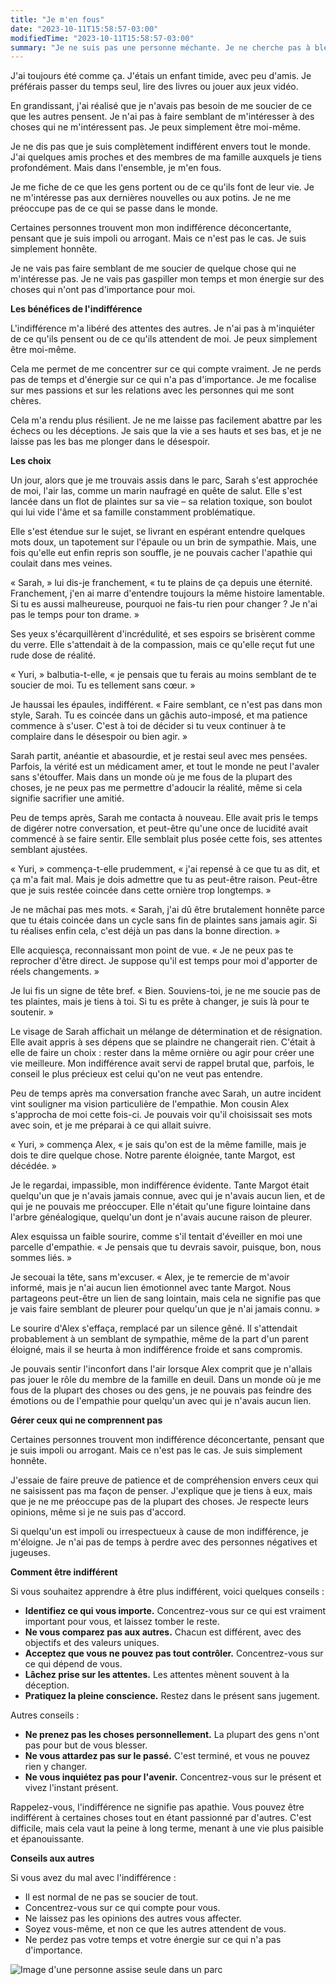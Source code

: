 ```yaml
---
title: "Je m'en fous"
date: "2023-10-11T15:58:57-03:00"
modifiedTime: "2023-10-11T15:58:57-03:00"
summary: "Je ne suis pas une personne méchante. Je ne cherche pas à blesser les sentiments des autres, mais je ne me soucie pas non plus de la plupart des gens ou de la plupart des choses qui ne me concernent pas."
---
```


J'ai toujours été comme ça. J'étais un enfant timide, avec peu d'amis. Je préférais passer du temps seul, lire des livres ou jouer aux jeux vidéo.

En grandissant, j'ai réalisé que je n'avais pas besoin de me soucier de ce que les autres pensent. Je n'ai pas à faire semblant de m'intéresser à des choses qui ne m'intéressent pas. Je peux simplement être moi-même.

Je ne dis pas que je suis complètement indifférent envers tout le monde. J'ai quelques amis proches et des membres de ma famille auxquels je tiens profondément. Mais dans l'ensemble, je m'en fous.

Je me fiche de ce que les gens portent ou de ce qu'ils font de leur vie. Je ne m'intéresse pas aux dernières nouvelles ou aux potins. Je ne me préoccupe pas de ce qui se passe dans le monde.

Certaines personnes trouvent mon mon indifférence déconcertante, pensant que je suis impoli ou arrogant. Mais ce n'est pas le cas. Je suis simplement honnête.

Je ne vais pas faire semblant de me soucier de quelque chose qui ne m'intéresse pas. Je ne vais pas gaspiller mon temps et mon énergie sur des choses qui n'ont pas d'importance pour moi.

**Les bénéfices de l'indifférence**

L'indifférence m'a libéré des attentes des autres. Je n'ai pas à m'inquiéter de ce qu'ils pensent ou de ce qu'ils attendent de moi. Je peux simplement être moi-même.

Cela me permet de me concentrer sur ce qui compte vraiment. Je ne perds pas de temps et d'énergie sur ce qui n'a pas d'importance. Je me focalise sur mes passions et sur les relations avec les personnes qui me sont chères.

Cela m'a rendu plus résilient. Je ne me laisse pas facilement abattre par les échecs ou les déceptions. Je sais que la vie a ses hauts et ses bas, et je ne laisse pas les bas me plonger dans le désespoir.

**Les choix**

Un jour, alors que je me trouvais assis dans le parc, Sarah s'est approchée de moi, l'air las, comme un marin naufragé en quête de salut. Elle s'est lancée dans un flot de plaintes sur sa vie – sa relation toxique, son boulot qui lui vide l'âme et sa famille constamment problématique.

Elle s'est étendue sur le sujet, se livrant en espérant entendre quelques mots doux, un tapotement sur l'épaule ou un brin de sympathie. Mais, une fois qu'elle eut enfin repris son souffle, je ne pouvais cacher l'apathie qui coulait dans mes veines.

« Sarah, » lui dis-je franchement, « tu te plains de ça depuis une éternité. Franchement, j'en ai marre d'entendre toujours la même histoire lamentable. Si tu es aussi malheureuse, pourquoi ne fais-tu rien pour changer ? Je n'ai pas le temps pour ton drame. »

Ses yeux s'écarquillèrent d'incrédulité, et ses espoirs se brisèrent comme du verre. Elle s'attendait à de la compassion, mais ce qu'elle reçut fut une rude dose de réalité.

« Yuri, » balbutia-t-elle, « je pensais que tu ferais au moins semblant de te soucier de moi. Tu es tellement sans cœur. »

Je haussai les épaules, indifférent. « Faire semblant, ce n'est pas dans mon style, Sarah. Tu es coincée dans un gâchis auto-imposé, et ma patience commence à s'user. C'est à toi de décider si tu veux continuer à te complaire dans le désespoir ou bien agir. »

Sarah partit, anéantie et abasourdie, et je restai seul avec mes pensées. Parfois, la vérité est un médicament amer, et tout le monde ne peut l'avaler sans s'étouffer. Mais dans un monde où je me fous de la plupart des choses, je ne peux pas me permettre d'adoucir la réalité, même si cela signifie sacrifier une amitié.

Peu de temps après, Sarah me contacta à nouveau. Elle avait pris le temps de digérer notre conversation, et peut-être qu'une once de lucidité avait commencé à se faire sentir. Elle semblait plus posée cette fois, ses attentes semblant ajustées.

« Yuri, » commença-t-elle prudemment, « j'ai repensé à ce que tu as dit, et ça m'a fait mal. Mais je dois admettre que tu as peut-être raison. Peut-être que je suis restée coincée dans cette ornière trop longtemps. »

Je ne mâchai pas mes mots. « Sarah, j'ai dû être brutalement honnête parce que tu étais coincée dans un cycle sans fin de plaintes sans jamais agir. Si tu réalises enfin cela, c'est déjà un pas dans la bonne direction. »

Elle acquiesça, reconnaissant mon point de vue. « Je ne peux pas te reprocher d'être direct. Je suppose qu'il est temps pour moi d'apporter de réels changements. »

Je lui fis un signe de tête bref. « Bien. Souviens-toi, je ne me soucie pas de tes plaintes, mais je tiens à toi. Si tu es prête à changer, je suis là pour te soutenir. »

Le visage de Sarah affichait un mélange de détermination et de résignation. Elle avait appris à ses dépens que se plaindre ne changerait rien. C'était à elle de faire un choix : rester dans la même ornière ou agir pour créer une vie meilleure. Mon indifférence avait servi de rappel brutal que, parfois, le conseil le plus précieux est celui qu'on ne veut pas entendre.

Peu de temps après ma conversation franche avec Sarah, un autre incident vint souligner ma vision particulière de l'empathie. Mon cousin Alex s'approcha de moi cette fois-ci. Je pouvais voir qu'il choisissait ses mots avec soin, et je me préparai à ce qui allait suivre.

« Yuri, » commença Alex, « je sais qu'on est de la même famille, mais je dois te dire quelque chose. Notre parente éloignée, tante Margot, est décédée. »

Je le regardai, impassible, mon indifférence évidente. Tante Margot était quelqu'un que je n'avais jamais connue, avec qui je n'avais aucun lien, et de qui je ne pouvais me préoccuper. Elle n'était qu'une figure lointaine dans l'arbre généalogique, quelqu'un dont je n'avais aucune raison de pleurer.

Alex esquissa un faible sourire, comme s'il tentait d'éveiller en moi une parcelle d'empathie. « Je pensais que tu devrais savoir, puisque, bon, nous sommes liés. »

Je secouai la tête, sans m'excuser. « Alex, je te remercie de m'avoir informé, mais je n'ai aucun lien émotionnel avec tante Margot. Nous partageons peut-être un lien de sang lointain, mais cela ne signifie pas que je vais faire semblant de pleurer pour quelqu'un que je n'ai jamais connu. »

Le sourire d'Alex s'effaça, remplacé par un silence gêné. Il s'attendait probablement à un semblant de sympathie, même de la part d'un parent éloigné, mais il se heurta à mon indifférence froide et sans compromis.

Je pouvais sentir l'inconfort dans l'air lorsque Alex comprit que je n'allais pas jouer le rôle du membre de la famille en deuil. Dans un monde où je me fous de la plupart des choses ou des gens, je ne pouvais pas feindre des émotions ou de l'empathie pour quelqu'un avec qui je n'avais aucun lien.

**Gérer ceux qui ne comprennent pas**

Certaines personnes trouvent mon indifférence déconcertante, pensant que je suis impoli ou arrogant. Mais ce n'est pas le cas. Je suis simplement honnête.

J'essaie de faire preuve de patience et de compréhension envers ceux qui ne saisissent pas ma façon de penser. J'explique que je tiens à eux, mais que je ne me préoccupe pas de la plupart des choses. Je respecte leurs opinions, même si je ne suis pas d'accord.

Si quelqu'un est impoli ou irrespectueux à cause de mon indifférence, je m'éloigne. Je n'ai pas de temps à perdre avec des personnes négatives et jugeuses.

**Comment être indifférent**

Si vous souhaitez apprendre à être plus indifférent, voici quelques conseils :

- **Identifiez ce qui vous importe.** Concentrez-vous sur ce qui est vraiment important pour vous, et laissez tomber le reste.
- **Ne vous comparez pas aux autres.** Chacun est différent, avec des objectifs et des valeurs uniques.
- **Acceptez que vous ne pouvez pas tout contrôler.** Concentrez-vous sur ce qui dépend de vous.
- **Lâchez prise sur les attentes.** Les attentes mènent souvent à la déception.
- **Pratiquez la pleine conscience.** Restez dans le présent sans jugement.

Autres conseils :

- **Ne prenez pas les choses personnellement.** La plupart des gens n'ont pas pour but de vous blesser.
- **Ne vous attardez pas sur le passé.** C'est terminé, et vous ne pouvez rien y changer.
- **Ne vous inquiétez pas pour l'avenir.** Concentrez-vous sur le présent et vivez l'instant présent.

Rappelez-vous, l'indifférence ne signifie pas apathie. Vous pouvez être indifférent à certaines choses tout en étant passionné par d'autres. C'est difficile, mais cela vaut la peine à long terme, menant à une vie plus paisible et épanouissante.

**Conseils aux autres**

Si vous avez du mal avec l'indifférence :

- Il est normal de ne pas se soucier de tout.
- Concentrez-vous sur ce qui compte pour vous.
- Ne laissez pas les opinions des autres vous affecter.
- Soyez vous-même, et non ce que les autres attendent de vous.
- Ne perdez pas votre temps et votre énergie sur ce qui n'a pas d'importance.

![Image d'une personne assise seule dans un parc](https://yuricunha.com/static/images/blog/i-dont-care/lonely-in-park.jpg)
